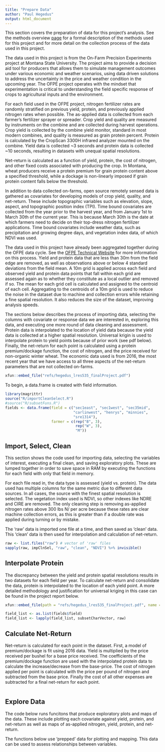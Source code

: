 ```yaml
---
title: "Prepare Data"
author: "Paul Hegedus"
output: html_document
---
```

This section covers the preparation of data for this project's analysis. See the methods overview [page](methods.html) for a formal description of the methods used for this project and for more detail on the collection process of the data used in this project.

The data used in this project is from the On-Farm Precision Experiments project at Montana State University. The project aims to provide a decision aid tool for producers that allows them to simulate management outcomes under various economic and weather scenarios, using data driven solutions to address the uncertainty in the price and weather condition in the upcoming year. The OFPE project operates with the mindset that experimentation is critical to understanding the field specific response of crops to agricultural inputs and the environment. 

For each field used in the OFPE project, nitrogen fertilizer rates are randomly stratified on previous yield, protein, and previously applied nitrogen rates when possible. The as-applied data is collected from each farmer's fertilizer sprayer or spreader. Crop yield and quality are measured by instruments on the combine and are collected during harvest operations. Crop yield is collected by the combine yield monitor, standard in most modern combines, and quality is measured as grain protein percent. Protein is calculated by the CropScan 3300H infrared analyzer mounted on the combine. Yield data is collected ~3 seconds and protein data is collected ~10 seconds, resulting in datasets with unequal spatial resolutions. 

Net-return is calculated as a function of yield, protein, the cost of nitrogen, and other fixed costs associated with producing the crop. In Montana, wheat producers receive a protein premium for grain protein content above a specified threshold, while a dockage is non-linearly imposed if grain protein content falls below the threshold.

In addition to data collected on-farms, open source remotely sensed data is gathered as covariates for developing models of crop yield, quality, and net-return. These include topographic variables such as elevation, slope, aspect, and topographic position index (TPI). Time bound covariates are collected from the year prior to the harvest year, and from January 1st to March 30th of the current year. This is because March 30th is the date at which farmers need to decide on their top-dress nitrogen fertilizer applications. Time bound covariates include weather data, such as precipitation and growing degree days, and vegetation index data, of which NDVI was used. 

The data used in this project have already been aggregated together during the OFPE data cycle. See the [OFPE Technical Website](https://paulhegedus.github.io/OFPE-Website/) for more information on this process. Yield and protein data that are less than 30m from the field edge are removed, as well as observations above or below 4 standard deviations from the field mean. A 10m grid is applied across each field and observed yield and protein data points that fall within each grid are assessed again as to whether they constitute as a local outlier and removed if so. The mean for each grid cell is calculated and assigned to the centroid of each cell. Aggregating to the centroids of a 10m grid is used to reduce the noise in the dataset due to machine and collection errors while retaining a fine spatial resolution. It also reduces the size of the dataset, improving analysis speeds.

The sections below describes the process of importing data, selecting the columns with covariate or response data we are interested in, exploring this data, and executing one more round of data cleaning and assessment. Protein data is interpolated to the location of yield data because the yield data is collected at a higher spatial resolution. Universal krigin is used to interpolate protein to yield points because of prior work (see pdf below). Finally, the net-return for each point is calculated using a protein premium/dockage function, the cost of nitrogen, and the price received for non-organic winter wheat. The economic data used is from 2016, the most recent year that we have access to all three aspects of the net-return parameters that are not collected on-farms.

```r
xfun::embed_file("refs/hegedus_lres535_finalProject.pdf")
```

To begin, a data.frame is created with field information.

```r
library(magrittr)
source("R/importCleanSelect.R")
#source("R/subsetFuns.R")
fields <- data.frame(field = c("sec1east", "sec1west", "sec35mid", 
                               "carlinwest", "henrys", "minnies",
                               "sre1314"),
                     farmer = c(rep("B", 3),
                                rep("W", 3),
                                "M"))
```

## Import, Select, Clean
This section shows the code used for importing data, selecting the variables of interest, executing a final clean, and saving exploratory plots. These are lumped together in order to save space in RAM by executing the functions for each field with only that field in memory. 

For each file read in, the data type is assessed (yield vs. protein). The data used has multiple columns for the same metric due to different data sources. In all cases, the source with the finest spatial resolution is selected. The vegetation index used is NDVI, so other indexes like NDRE and CIRE are removed. The only cleaning step is removing as-applied nitrogen rates above 300 lbs N/ per acre because these rates are clear machine collection errors, as this is greater than if a double rate was applied during turning or by mistake. 

The 'raw' data is imported one file at a time, and then saved as 'clean' data. This 'clean' data is then used for interpolation and calculation of net-return.

```r
raw <- list.files("raw") # vector of 'raw' files
sapply(raw, impClnSel, "raw", "clean", "NDVI") %>% invisible()
```

## Interpolate Protein
The discrepancy between the yield and protein spatial resolutions results in two datasets for each field per year. To calculate net-return and consolidate the data, protein is interpolated to the location of each yield point. A more detailed methodology and justification for universal kriging in this case can be found in the project report below.

```r
xfun::embed_file(path = "refs/hegedus_lres535_finalProject.pdf", name = "Hegedus2018_LRES535.pdf", text = "Comparison of universal and co-kriging of protein percent in wheat fields in Montana")
```

```r
field_list <- as.list(fields$field)
field_list <- lapply(field_list, subsetCharVector, raw)

```

## Calculate Net-Return
Net-return is calculated for each point in the dataset. First, a model of premium/dockage is fit using 2016 data. Yield is multiplied by the price received per bushel for a base price received. The coefficients of the premium/dockage function are used with the interpolated protein data to calculate the increase/decrease from the base-price. The cost of nitrogen applied per point is calculated with the price per pound of nitrogen and subtracted from the base price. Finally the cost of all other expenses are subtracted for a final net-return for each point.

```r

```

## Explore Data
The code below runs funcitons that produce exploratory plots and maps of the data. These include plotting each covariate against yield, protein, and net-return as well as maps of as-applied nitrogen, yield, protein, and net-return.

The functions below use 'prepped' data for plotting and mapping. This data can be used to assess relationships between variables.

```r

```


